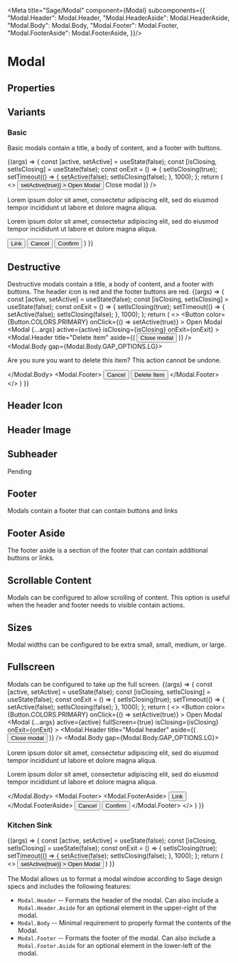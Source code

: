 

<Meta 
  title="Sage/Modal" 
  component={Modal} 
  subcomponents={{
    "Modal.Header": Modal.Header,
    "Modal.HeaderAside": Modal.HeaderAside,
    "Modal.Body": Modal.Body,
    "Modal.Footer": Modal.Footer,
    "Modal.FooterAside": Modal.FooterAside,
  }}/>

# Modal

## Properties
<ArgsTable story="Default" />

## Variants

### Basic
Basic modals contain a title, a body of content, and a footer with buttons.

<Canvas>
  <Story name="Default">
    {(args) => {
      const [active, setActive] = useState(false);
      const [isClosing, setIsClosing] = useState(false);
      const onExit = () => {
        setIsClosing(true);
        setTimeout(() => {
          setActive(false);
          setIsClosing(false);
        }, 1000);
      };
      return (
        <>
          <Button
            color={Button.COLORS.PRIMARY}
            onClick={() => setActive(true)}
          >
            Open Modal
          </Button>
          <Modal
            {...args}
            active={active}
            isClosing={isClosing}
            onExit={onExit}
          >
            <Modal.Header
              title="Modal header"
              aside={(
                <Button
                  color={Button.COLORS.SECONDARY}
                  iconOnly={true}
                  icon={SageTokens.ICONS.REMOVE}
                  onClick={onExit}
                  subtle={true}
                >
                  Close modal
                </Button>
              )}
            />
            <Modal.Body gap={Modal.Body.GAP_OPTIONS.LG}>
              <p className={SageClassnames.TYPE.BODY}>
                Lorem ipsum dolor sit amet, consectetur adipiscing elit,
                sed do eiusmod tempor incididunt ut labore et dolore
                magna aliqua.
              </p>
              <p className={SageClassnames.TYPE.BODY}>
                Lorem ipsum dolor sit amet, consectetur adipiscing elit,
                sed do eiusmod tempor incididunt ut labore et dolore
                magna aliqua.
              </p>
            </Modal.Body>
            <Modal.Footer>
              <Modal.FooterAside>
                <Button
                  color={Button.COLORS.SECONDARY}
                  onClick={onExit}
                  subtle={true}
                >
                  Link
                </Button>
              </Modal.FooterAside>
              <Button
                color={Button.COLORS.SECONDARY}
                onClick={onExit}
              >
                Cancel
              </Button>
              <Button
                color={Button.COLORS.PRIMARY}
                onClick={onExit}
              >
                Confirm
              </Button>
            </Modal.Footer>
          </Modal>
        </>
      )
    }}
    
  </Story>
</Canvas>

## Destructive
Destructive modals contain a title, a body of content, and a footer with buttons. The header icon is red and the footer buttons are red.
<Canvas>
  <Story name="Destructive">
    {(args) => {
      const [active, setActive] = useState(false);
      const [isClosing, setIsClosing] = useState(false);
      const onExit = () => {
        setIsClosing(true);
        setTimeout(() => {
          setActive(false);
          setIsClosing(false);
        }, 1000);
      };
      return (
        <>
          <Button
            color={Button.COLORS.PRIMARY}
            onClick={() => setActive(true)}
          >
            Open Modal
          </Button>
          <Modal
            {...args}
            active={active}
            isClosing={isClosing}
            onExit={onExit}
          >
            <Modal.Header
              title="Delete item"
              aside={(
                <Button
                  color={Button.COLORS.SECONDARY}
                  iconOnly={true}
                  icon={SageTokens.ICONS.REMOVE}
                  onClick={onExit}
                  subtle={true}
                >
                  Close modal
                </Button>
              )}
            />
            <Modal.Body gap={Modal.Body.GAP_OPTIONS.LG}>
              <p className={SageClassnames.TYPE.BODY}>
                Are you sure you want to delete this item? This action cannot be undone.
              </p>
            </Modal.Body>
            <Modal.Footer>
              <Button
                color={Button.COLORS.SECONDARY}
                onClick={onExit}
              >
                Cancel
              </Button>
              <Button
                color={Button.COLORS.DANGER}
                icon={SageTokens.ICONS.TRASH}
                onClick={onExit}
              >
                Delete Item
              </Button>
            </Modal.Footer>
          </Modal>
        </>
      )
    }}
    
  </Story>
</Canvas>

## Header Icon

## Header Image

## Subheader
Pending

## Footer
Modals contain a footer that can contain buttons and links

## Footer Aside
The footer aside is a section of the footer that can contain additional buttons or links.

## Scrollable Content
Modals can be configured to allow scrolling of content. This option is useful when the header and footer needs to visible contain actions.

## Sizes
Modal widths can be configured to be extra small, small, medium, or large.

## Fullscreen
Modals can be configured to take up the full screen.
<Canvas>
  <Story name="Fullscreen">
    {(args) => {
      const [active, setActive] = useState(false);
      const [isClosing, setIsClosing] = useState(false);
      const onExit = () => {
        setIsClosing(true);
        setTimeout(() => {
          setActive(false);
          setIsClosing(false);
        }, 1000);
      };
      return (
        <>
          <Button
            color={Button.COLORS.PRIMARY}
            onClick={() => setActive(true)}
          >
            Open Modal
          </Button>
          <Modal
            {...args}
            active={active}
            fullScreen={true}
            isClosing={isClosing}
            onExit={onExit}
          >
            <Modal.Header
              title="Modal header"
              aside={(
                <Button
                  color={Button.COLORS.SECONDARY}
                  iconOnly={true}
                  icon={SageTokens.ICONS.REMOVE}
                  onClick={onExit}
                  subtle={true}
                >
                  Close modal
                </Button>
              )}
            />
            <Modal.Body gap={Modal.Body.GAP_OPTIONS.LG}>
              <p className={SageClassnames.TYPE.BODY}>
                Lorem ipsum dolor sit amet, consectetur adipiscing elit,
                sed do eiusmod tempor incididunt ut labore et dolore
                magna aliqua.
              </p>
              <p className={SageClassnames.TYPE.BODY}>
                Lorem ipsum dolor sit amet, consectetur adipiscing elit,
                sed do eiusmod tempor incididunt ut labore et dolore
                magna aliqua.
              </p>
            </Modal.Body>
            <Modal.Footer>
              <Modal.FooterAside>
                <Button
                  color={Button.COLORS.SECONDARY}
                  onClick={onExit}
                  subtle={true}
                >
                  Link
                </Button>
              </Modal.FooterAside>
              <Button
                color={Button.COLORS.SECONDARY}
                onClick={onExit}
              >
                Cancel
              </Button>
              <Button
                color={Button.COLORS.PRIMARY}
                onClick={onExit}
              >
                Confirm
              </Button>
            </Modal.Footer>
          </Modal>
        </>
      )
    }}
    
  </Story>
</Canvas>

### Kitchen Sink
<Canvas>
  <Story name="Kitchen Sink">
    {(args) => {
      const [active, setActive] = useState(false);
      const [isClosing, setIsClosing] = useState(false);
      const onExit = () => {
        setIsClosing(true);
        setTimeout(() => {
          setActive(false);
          setIsClosing(false);
        }, 1000);
      };
      return (
        <>
          <Button
            color={Button.COLORS.PRIMARY}
            onClick={() => setActive(true)}
          >
            Open Modal
          </Button>
          <Modal
            {...args}
            active={active}
            isClosing={isClosing}
            onExit={onExit}
          >
            <Modal.Header
              icon={{ color: Icon.COLORS.RED_200, name: Icon.ICONS.DANGER }}
              title="Modal header"
              popover={{
                title: 'Example popover title',
                link: '#',
                linkText: 'Learn more about modals',
                content: 'Popover content'
              }}
              aside={(
                <Button
                  color={Button.COLORS.SECONDARY}
                  iconOnly={true}
                  icon={SageTokens.ICONS.REMOVE}
                  onClick={onExit}
                  subtle={true}
                >
                  Menu
                </Button>
              )}
            />
            <Modal.Body gap={Modal.Body.GAP_OPTIONS.LG}>
              <p className={SageClassnames.TYPE.BODY}>
                Lorem ipsum dolor sit amet, consectetur adipiscing elit,
                sed do eiusmod tempor incididunt ut labore et dolore
                magna aliqua.
              </p>
              <p className={SageClassnames.TYPE.BODY}>
                Lorem ipsum dolor sit amet, consectetur adipiscing elit,
                sed do eiusmod tempor incididunt ut labore et dolore
                magna aliqua.
              </p>
            </Modal.Body>
            <Modal.Footer>
              <Modal.FooterAside>
                <Button
                  color={Button.COLORS.SECONDARY}
                  onClick={onExit}
                  subtle={true}
                >
                  Link
                </Button>
              </Modal.FooterAside>
              <Button
                color={Button.COLORS.SECONDARY}
                onClick={onExit}
              >
                Cancel
              </Button>
              <Button
                color={Button.COLORS.PRIMARY}
                onClick={onExit}
              >
                Confirm
              </Button>
            </Modal.Footer>
          </Modal>
        </>
      )
    }}
    
  </Story>
</Canvas>

The Modal allows us to format a modal window according to Sage design specs and includes the following features:

- `Modal.Header` -- Formats the header of the modal. Can also include a `Modal.Header.Aside` for an optional element in the upper-right of the modal.
- `Modal.Body` -- Minimal requirement to properly format the contents of the Modal.
- `Modal.Footer` -- Formats the footer of the modal. Can also include a `Modal.Footer.Aside` for an optional element in the lower-left of the modal.
